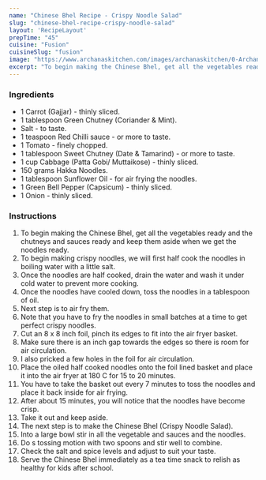 ---
name: "Chinese Bhel Recipe - Crispy Noodle Salad"
slug: "chinese-bhel-recipe-crispy-noodle-salad"
layout: 'RecipeLayout'
prepTime: "45"
cuisine: "Fusion"
cuisineSlug: "fusion"
image: "https://www.archanaskitchen.com/images/archanaskitchen/0-Archanas-Kitchen-Recipes/2020/chinese-bhel-is-a-fast-food-item-of-northeast-indi-EYH3AYX_1600.jpg"
excerpt: "To begin making the Chinese Bhel, get all the vegetables ready and the chutneys and sauces ready and keep them aside when we get the noodles ready"
---

### Ingredients

- 1 Carrot (Gajjar) - thinly sliced.
- 1 tablespoon Green Chutney (Coriander & Mint).
- Salt - to taste.
- 1 teaspoon Red Chilli sauce - or more to taste.
- 1 Tomato - finely chopped.
- 1 tablespoon Sweet Chutney (Date & Tamarind) - or more to taste.
- 1 cup Cabbage (Patta Gobi/ Muttaikose) - thinly sliced.
- 150 grams Hakka Noodles.
- 1 tablespoon Sunflower Oil - for air frying the noodles.
- 1 Green Bell Pepper (Capsicum) - thinly sliced.
- 1 Onion - thinly sliced.

### Instructions

1. To begin making the Chinese Bhel, get all the vegetables ready and the chutneys and sauces ready and keep them aside when we get the noodles ready.
1. To begin making crispy noodles, we will first half cook the noodles in boiling water with a little salt.
1. Once the noodles are half cooked, drain the water and wash it under cold water to prevent more cooking.
1. Once the noodles have cooled down, toss the noodles in a tablespoon of oil.
1. Next step is to air fry them.
1. Note that you have to fry the noodles in small batches at a time to get perfect crispy noodles.
1. Cut an 8 x 8 inch foil, pinch its edges to fit into the air fryer basket.
1. Make sure there is an inch gap towards the edges so there is room for air circulation.
1. I also pricked a few holes in the foil for air circulation.
1. Place the oiled half cooked noodles onto the foil lined basket and place it into the air fryer at 180 C for 15 to 20 minutes.
1. You have to take the basket out every 7 minutes to toss the noodles and place it back inside for air frying.
1. After about 15 minutes, you will notice that the noodles have become crisp.
1. Take it out and keep aside.
1. The next step is to make the Chinese Bhel (Crispy Noodle Salad).
1. Into a large bowl stir in all the vegetable and sauces and the noodles.
1. Do s tossing motion with two spoons and stir well to combine.
1. Check the salt and spice levels and adjust to suit your taste.
1. Serve the Chinese Bhel immediately as a tea time snack to relish as healthy for kids after school.
